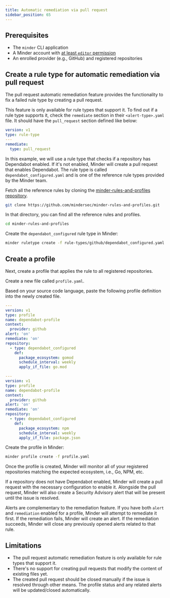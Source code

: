 ```yaml
---
title: Automatic remediation via pull request
sidebar_position: 65
---
```



## Prerequisites

- The `minder` CLI application
- A Minder account with
  [at least `editor` permission](../user_management/user_roles.md)
- An enrolled provider (e.g., GitHub) and registered repositories

## Create a rule type for automatic remediation via pull request

The pull request automatic remediation feature provides the functionality to fix
a failed rule type by creating a pull request.

This feature is only available for rule types that support it. To find out if a
rule type supports it, check the `remediate` section in their
`<alert-type>.yaml` file. It should have the `pull_request` section defined like
below:

```yaml
version: v1
type: rule-type
---
remediate:
  type: pull_request
```

In this example, we will use a rule type that checks if a repository has
Dependabot enabled. If it's not enabled, Minder will create a pull request that
enables Dependabot. The rule type is called `dependabot_configured.yaml` and is
one of the reference rule types provided by the Minder team.

Fetch all the reference rules by cloning the
[minder-rules-and-profiles repository](https://github.com/mindersec/minder-rules-and-profiles).

```bash
git clone https://github.com/mindersec/minder-rules-and-profiles.git
```

In that directory, you can find all the reference rules and profiles.

```bash
cd minder-rules-and-profiles
```

Create the `dependabot_configured` rule type in Minder:

```bash
minder ruletype create -f rule-types/github/dependabot_configured.yaml
```

## Create a profile

Next, create a profile that applies the rule to all registered repositories.

Create a new file called `profile.yaml`.

Based on your source code language, paste the following profile definition into
the newly created file.

<Tabs>
<TabItem value="go" label="Go" default>

```yaml
---
version: v1
type: profile
name: dependabot-profile
context:
  provider: github
alert: 'on'
remediate: 'on'
repository:
  - type: dependabot_configured
    def:
      package_ecosystem: gomod
      schedule_interval: weekly
      apply_if_file: go.mod
```

</TabItem>
<TabItem value="npm" label="NPM">

```yaml
---
version: v1
type: profile
name: dependabot-profile
context:
  provider: github
alert: 'on'
remediate: 'on'
repository:
  - type: dependabot_configured
    def:
      package_ecosystem: npm
      schedule_interval: weekly
      apply_if_file: package.json
```

</TabItem>
</Tabs>

Create the profile in Minder:

```bash
minder profile create -f profile.yaml
```

Once the profile is created, Minder will monitor all of your registered
repositories matching the expected ecosystem, i.e., Go, NPM, etc.

If a repository does not have Dependabot enabled, Minder will create a pull
request with the necessary configuration to enable it. Alongside the pull
request, Minder will also create a Security Advisory alert that will be present
until the issue is resolved.

Alerts are complementary to the remediation feature. If you have both `alert`
and `remediation` enabled for a profile, Minder will attempt to remediate it
first. If the remediation fails, Minder will create an alert. If the remediation
succeeds, Minder will close any previously opened alerts related to that rule.

## Limitations

- The pull request automatic remediation feature is only available for rule
  types that support it.
- There's no support for creating pull requests that modify the content of
  existing files yet.
- The created pull request should be closed manually if the issue is resolved
  through other means. The profile status and any related alerts will be
  updated/closed automatically.
